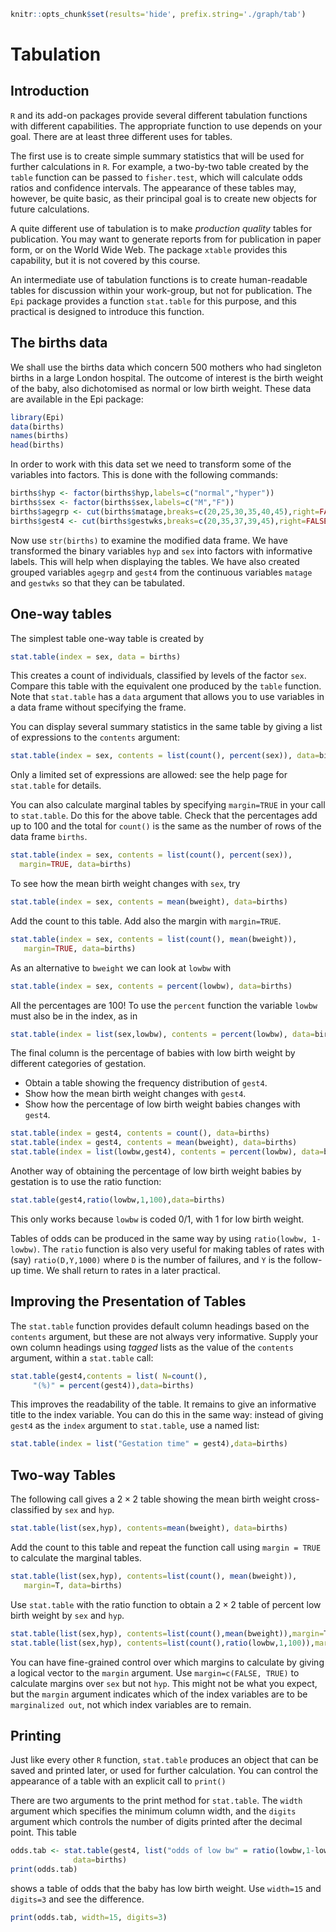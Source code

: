 ```r
knitr::opts_chunk$set(results='hide', prefix.string='./graph/tab')
```

# Tabulation

## Introduction

`R` and its add-on packages provide several different
tabulation functions with different capabilities.  The appropriate function
to use depends on your goal. There are at least three different uses for
tables.

The first use is to create simple summary statistics that will be used
for further calculations in `R`. For example,
a two-by-two table created by the `table` function can be passed
to `fisher.test`, which will calculate odds ratios and confidence
intervals.  The appearance of these tables may, however, be quite basic,
as their principal goal is to create new objects for future calculations.

A quite different use of tabulation is to make *production quality*
tables for publication.  You may want to generate reports from for
publication in paper form, or on the World Wide Web.  The package
`xtable` provides this capability, but it is not covered by this course.

An intermediate use of tabulation functions is to create human-readable
tables for discussion within your work-group, but not for publication. The
`Epi` package provides a function `stat.table` for this purpose,
and this practical is designed to introduce this function.

## The births data

We shall use the births data which concern 500 mothers who had
singleton births in a large London hospital. The outcome of interest
is the birth weight of the baby, also dichotomised as normal or low
birth weight. These data are available in the Epi package:
```r
library(Epi)
data(births)
names(births) 
head(births)  
```
In order to work with this data set we need to transform some of the variables
into factors. This is done with the following commands:
```r
births$hyp <- factor(births$hyp,labels=c("normal","hyper"))
births$sex <- factor(births$sex,labels=c("M","F"))
births$agegrp <- cut(births$matage,breaks=c(20,25,30,35,40,45),right=FALSE)
births$gest4 <- cut(births$gestwks,breaks=c(20,35,37,39,45),right=FALSE)
```
Now use `str(births)` to examine the modified data frame. We have
transformed the binary variables `hyp` and `sex` into factors
with informative labels. This will help when displaying the tables. We
have also created grouped variables `agegrp` and `gest4` from
the continuous variables `matage` and `gestwks` so that they
can be tabulated.

## One-way tables

The simplest table one-way table is created by
```r
stat.table(index = sex, data = births)
```
This creates a count of individuals, classified by levels of the
factor `sex`.  Compare this table with the equivalent one produced
by the `table` function.  Note that `stat.table` has a 
`data` argument that allows you to use variables in a data frame without
specifying the frame.

You can display several summary statistics in the same table by
giving a list of expressions to the `contents` argument:
```r
stat.table(index = sex, contents = list(count(), percent(sex)), data=births)
```
Only a limited set of expressions are allowed: see the help page
for `stat.table` for details.

You can also calculate marginal tables by specifying `margin=TRUE`
in your call to `stat.table`.  Do this for the above table. Check
that the percentages add up to 100 and the total for `count()` is the
same as the number of rows of the data frame `births`.
```r
stat.table(index = sex, contents = list(count(), percent(sex)),
  margin=TRUE, data=births)
```
To see how the mean birth weight changes with `sex`, try
```r
stat.table(index = sex, contents = mean(bweight), data=births)
```

Add the count to this table. Add also the margin with `margin=TRUE`. 
```r
stat.table(index = sex, contents = list(count(), mean(bweight)), 
   margin=TRUE, data=births)
```
As an alternative to `bweight` we can look at `lowbw` with
```r
stat.table(index = sex, contents = percent(lowbw), data=births)
```
All the percentages are 100! To use the `percent` function the variable `lowbw` must also be in the index, as in
```r
stat.table(index = list(sex,lowbw), contents = percent(lowbw), data=births)
```
The final column is the percentage of babies with low birth weight by different categories of gestation.


-  Obtain a table showing the frequency distribution of `gest4`.
-  Show how the mean birth weight changes with `gest4`.
-  Show how the percentage of low birth weight babies changes with `gest4`.

```r
stat.table(index = gest4, contents = count(), data=births)
stat.table(index = gest4, contents = mean(bweight), data=births)
stat.table(index = list(lowbw,gest4), contents = percent(lowbw), data=births)
```

Another way of obtaining the percentage of low birth weight babies by
gestation is to use the ratio function:
```r
stat.table(gest4,ratio(lowbw,1,100),data=births)
```
This only works because `lowbw` is coded 0/1, with 1 for low birth
weight.

Tables of odds can be produced in the same way by using 
`ratio(lowbw, 1-lowbw)`. The `ratio` function is also very useful
for making tables of rates with (say) `ratio(D,Y,1000)` where 
`D` is the number of failures, and `Y` is the follow-up time. We
shall return to rates in a later practical.

## Improving the Presentation of Tables

The `stat.table` function provides default column headings based
on the `contents` argument, but these are not always very informative.
Supply your own column headings using *tagged* lists as the
value of the `contents` argument, within a `stat.table` call:
```r
stat.table(gest4,contents = list( N=count(), 
     "(%)" = percent(gest4)),data=births)
```
This improves the readability of the table.  It remains to give an
informative title to the index variable. You can do this in the same way:
instead of giving `gest4` as the `index` argument to `stat.table`,
use a named list:
```r
stat.table(index = list("Gestation time" = gest4),data=births)
```

## Two-way Tables

The following call gives a $2\times 2$ table showing the mean birth weight
cross-classified by `sex` and `hyp`.
```r
stat.table(list(sex,hyp), contents=mean(bweight), data=births)
```
Add the count to this table and repeat the function call using `margin = TRUE` to calculate the
marginal tables.
```r
stat.table(list(sex,hyp), contents=list(count(), mean(bweight)),
   margin=T, data=births)
```
Use `stat.table` with the ratio function to obtain a $2\times 2$ table of percent low birth weight by `sex` and `hyp`.
```r
stat.table(list(sex,hyp), contents=list(count(),mean(bweight)),margin=T, data=births)
stat.table(list(sex,hyp), contents=list(count(),ratio(lowbw,1,100)),margin=T, data=births)
```
You can have fine-grained control over which margins to calculate by
giving a logical vector to the `margin` argument.  Use `margin=c(FALSE, TRUE)`
to calculate margins over `sex` but not
`hyp`. This might not be what you expect, but the `margin`
argument indicates which of the index variables are to be `marginalized out`, 
not which index variables are to remain.

## Printing

Just like every other `R` function, `stat.table` produces
an object that can be saved and printed later, or used for further
calculation.  You can control the appearance of a table with an explicit
call to `print()`

There are two arguments to the print method for `stat.table`. The
`width` argument which specifies the minimum column width, and the
`digits` argument which controls
the number of digits printed after the decimal point. This table
```r
odds.tab <- stat.table(gest4, list("odds of low bw" = ratio(lowbw,1-lowbw)), 
              data=births)
print(odds.tab)
```
shows a table of odds that the baby has low birth weight. Use
`width=15` and `digits=3` and see the difference.
```r
print(odds.tab, width=15, digits=3)
```




